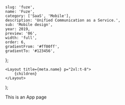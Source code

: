 
	slug: 'fuze',
	name: 'Fuze',
	category: ['SaaS', 'Mobile'],
	description: 'Unified Communication as a Service.',
	sub: 'Mobile design',
	year: 2019,
	preview: '06',
	width: 'full',
	order: 6,
	gradientFrom: '#ff00ff',
	gradientTo: '#123456',
};

	<Layout title={meta.name} p="2xl:t-8">
		{children}
	</Layout>
);

This is an App page
